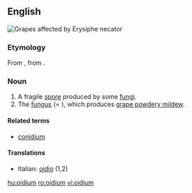 {{also|Oidium}}
==English==
[[File:UncinulaNecatorOnGrapes.jpg|right|thumb|Grapes affected by ''Erysiphe necator'']]
{{wikipedia}}

===Etymology===
From {{etyl|LL.|en}}, from {{etyl|grc|en}} {{term|ᾠόν||egg|lang=grc}}.

===Noun===
{{en-noun|oidia}}

# A fragile [[spore]] produced by some [[fungus|fungi]].
# The [[fungus]] {{taxlink|Erysiphe necator|species|noshow=1}} (= {{taxlink|Uncinula necator|species|noshow=1}}), which produces [[grape powdery mildew]].

====Related terms====
* [[conidium]]

====Translations====
{{trans-top}}
* Italian: [[oidio]] (1,2)
{{trans-mid}}
{{trans-bottom}}

[[hu:oidium]]
[[ro:oidium]]
[[vi:oidium]]